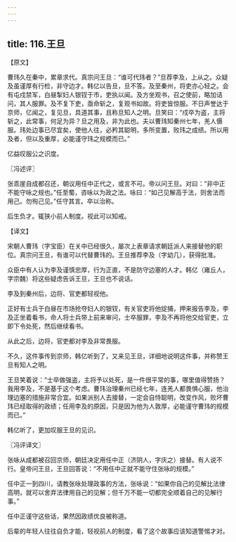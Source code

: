 ```yaml
---
---
---
```

title: 116.王旦
---



【原文】

曹玮久在秦中，累章求代。真宗问王旦：“谁可代玮者？”旦荐李及，上从之。众疑及虽谨厚有行检，非守边才。韩亿以告旦，旦不答。及至秦州，将吏亦心轻之。会有屯戍禁军，白昼掣妇人银钗于市，吏执以闻。及方坐观书，召之使前，略加诘问，其人服罪。及不复下吏，亟命斩之，复观书如故。将吏皆惊服。不日声誉达于京师，亿闻之，复见旦，具道其事，且称旦知人之明。旦笑曰：“戍卒为盗，主将斩之，此常事，何足为异？旦之用及，非为此也。夫以曹玮知秦州七年，羌人慑服。玮处边事已尽宜矣，使他人往，必矜其聪明，多所变置，败玮之成绩。所以用及者，但以及重厚，必能谨守玮之规模而已。”

亿益叹服公之识度。

〖冯述评〗

张乖崖自成都召还，朝议用任中正代之，或言不可。帝以问王旦。对曰：“非中正不能守咏之规也。”任至蜀，咨咏以为政之法。咏曰：“如己见解高于法，则舍法而用己。勿徇己见。”任守其言。卒以治称。

后生负才。辄狭小前人制度。视此可以知戒。

【译文】

宋朝人曹玮（字宝臣）在关中已经很久，屡次上表章请求朝廷派人来接替他的职位。真宗问王旦，有谁可以代替曹玮的。王旦推荐李及（字幼几），获得批准。

众臣中有人认为李及谨慎忠厚，行为正直，不是防守边塞的人才。韩亿（雍丘人，字宗魏）将这些疑虑告诉王旦，王旦也不说话。

李及到秦州后，边将、官吏都轻视他。

正好有士兵于白昼在市场抢夺妇人的银钗，有关官吏将他捉捕，押来报告李及，李及正坐着看书，命人将士兵带上前来审问，士卒服罪，李及不再将他交给官吏，立即下令处死，然后继续看书。

从此之后，边将，官吏都对李及非常畏服。

不久，这件事传到京师，韩亿听到了，又来见王旦，详细地说明这件事，并称赞王旦有知人之明。

王旦笑着说：“士卒做强盗，主将予以处死，是一件很平常的事，哪里值得赞扬？我用李及，不是基于这个考虑。曹玮治理秦州已经七年，连羌人都畏惧心服，他治理边塞的措施非常合宜。如果派别人去接替，一定会自恃聪明，改变作风，败坏曹玮已经取得的政绩；任用李及的原因，只是因为他为人敦厚，必能谨守曹玮的规模而已。”

韩亿听了，更加叹服王旦的见识。

〖冯评译文〗

张咏从成都被召回京师，朝廷决定用任中正（济阴人，字庆之）接替。有人说不行。皇帝问王旦，王旦回答说：“不用任中正就不能守住张咏的规模。”

任中正一到四川，请教张咏处理政事的方法，张咏说：“如果你自己的见解比法律高明，就可以舍弃法律用自己的见解；但千万不能一切都完全顺着自己的见解行事。”

任中正谨守这些话，果然因政绩优良被称道。

后辈的年轻人往往自负才能，轻视前人的制度，看了这个故事应该知道警惕才对。